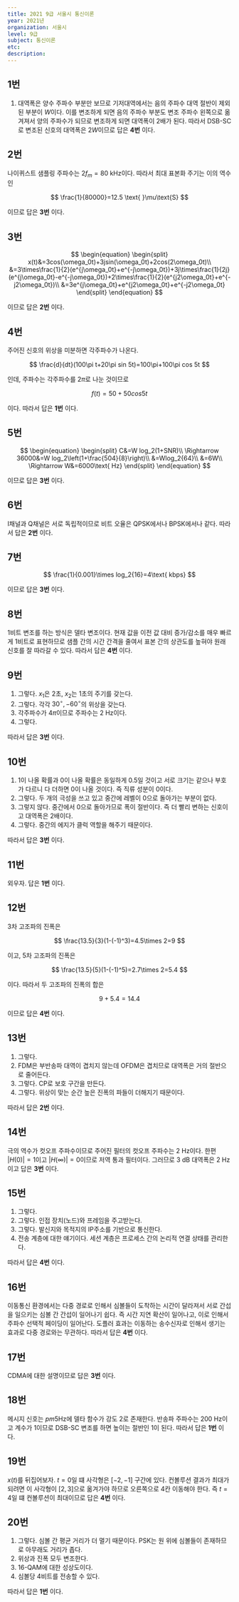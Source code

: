 ```yaml
---
title: 2021 9급 서울시 통신이론
year: 2021년
organization: 서울시
level: 9급
subject: 통신이론
etc:
description:
---
```


## 1번

1. 대역폭은 양수 주파수 부분만 보므로 기저대역에서는 음의 주파수 대역 절반이 제외된 부분이 $W$이다. 이를 변조하게 되면 음의 주파수 부분도 변조 주파수 왼쪽으로 옮겨져서 양의 주파수가 되므로 변조하게 되면 대역폭이 2배가 된다.
   따라서 DSB-SC로 변조된 신호의 대역폭은 $2W$이므로 답은 **4번** 이다.

## 2번

나이퀴스트 샘플링 주파수는 $2f_m=80$ kHz이다. 따라서 최대 표본화 주기는 이의 역수인

$$
\frac{1}{80000}=12.5 \text{ }\mu\text{S}
$$

이므로 답은 **3번** 이다.

## 3번

$$
\begin{equation}
\begin{split}
x(t)&=3cos(\omega_0t)+3jsin(\omega_0t)+2cos(2\omega_0t)\\
&=3\times\frac{1}{2}(e^{j\omega_0t}+e^{-j\omega_0t})+3j\times\frac{1}{2j}(e^{j\omega_0t}-e^{-j\omega_0t})+2\times\frac{1}{2}(e^{j2\omega_0t}+e^{-j2\omega_0t})\\
&=3e^{j\omega_0t}+e^{j2\omega_0t}+e^{-j2\omega_0t}
\end{split}
\end{equation}
$$

이므로 답은 **2번** 이다.

## 4번

주어진 신호의 위상을 미분하면 각주파수가 나온다.

$$
\frac{d}{dt}(100\pi t+20\pi sin 5t)=100\pi+100\pi cos 5t
$$

인데, 주파수는 각주파수를 $2\pi$로 나눈 것이므로

$$
f(t)=50+50cos5t
$$

이다. 따라서 답은 **1번** 이다.

## 5번

$$
\begin{equation}
\begin{split}
C&=W log_2(1+SNR)\\
\Rightarrow 36000&=W log_2\left(1+\frac{504}{8}\right)\\
&=Wlog_2{64}\\
&=6W\\
\Rightarrow W&=6000\text{ Hz}
\end{split}
\end{equation}
$$

이므로 답은 **3번** 이다.

## 6번

I채널과 Q채널은 서로 독립적이므로 비트 오율은 QPSK에서나 BPSK에서나 같다. 따라서 답은 **2번** 이다.

## 7번

$$
\frac{1}{0.001}\times log_2{16}=4\text{ kbps}
$$

이므로 답은 **3번** 이다.

## 8번

1비트 변조를 하는 방식은 델타 변조이다. 현재 값을 이전 값 대비 증가/감소를 매우 빠르게 1비트로 표현하므로 샘플 간의 시간 간격을 줄여서 표본 간의 상관도를 높혀야 원래 신호를 잘 따라갈 수 있다. 따라서 답은 **4번** 이다.

## 9번

1. 그렇다. $x_1$은 2초, $x_2$는 1초의 주기를 갖는다.
2. 그렇다. 각각 $30^\circ,-60^\circ$의 위상을 갖는다.
3. 각주파수가 $4\pi$이므로 주파수는 2 Hz이다.
4. 그렇다.

따라서 답은 **3번** 이다.

## 10번

1. 1이 나올 확률과 0이 나올 확률은 동일하게 0.5일 것이고 서로 크기는 같으나 부호가 다르니 다 더하면 0이 나올 것이다. 즉 직류 성분이 0이다.
2. 그렇다. 두 개의 극성을 쓰고 있고 중간에 레벨이 0으로 돌아가는 부분이 없다.
3. 그렇지 않다. 중간에서 0으로 돌아가므로 폭이 절반이다. 즉 더 빨리 변하는 신호이고 대역폭은 2배이다.
4. 그렇다. 중간의 에지가 클럭 역할을 해주기 때문이다.

따라서 답은 **3번** 이다.

## 11번

외우자. 답은 **1번** 이다.

## 12번

3차 고조파의 진폭은

$$
\frac{13.5}{3}(1-(-1)^3)=4.5\times 2=9
$$

이고, 5차 고조파의 진폭은

$$
\frac{13.5}{5}(1-(-1)^5)=2.7\times 2=5.4
$$

이다. 따라서 두 고조파의 진폭의 합은

$$
9+5.4=14.4
$$

이므로 답은 **4번** 이다.

## 13번

1. 그렇다.
2. FDM은 부반송파 대역이 겹치지 않는데 OFDM은 겹치므로 대역폭은 거의 절반으로 줄어든다.
3. 그렇다. CP로 보호 구간을 만든다.
4. 그렇다. 위상이 맞는 순간 높은 진폭의 파들이 더해지기 때문이다.

따라서 답은 **2번** 이다.

## 14번

극의 역수가 컷오프 주파수이므로 주어진 필터의 컷오프 주파수는 2 Hz이다. 한편 $|H(0)|=1$이고 $|H(\infty)|=0$이므로 저역 통과 필터이다. 그러므로 3 dB 대역폭은 2 Hz이고 답은 **3번** 이다.

## 15번

1. 그렇다.
2. 그렇다. 인접 장치(노드)와 프레임을 주고받는다.
3. 그렇다. 발신지와 목적지의 IP주소를 기반으로 통신한다.
4. 전송 계층에 대한 얘기이다. 세션 계층은 프로세스 간의 논리적 연결 상태를 관리한다.

따라서 답은 **4번** 이다.

## 16번

이동통신 환경에서는 다중 경로로 인해서 심볼들이 도착하는 시간이 달라져서 서로 간섭을 일으키는 심볼 간 간섭이 일어나기 쉽다. 즉 시간 지연 확산이 일어나고, 이로 인해서 주파수 선택적 페이딩이 일어난다. 도플러 효과는 이동하는 송수신자로 인해서 생기는 효과로 다중 경로와는 무관하다.
따라서 답은 **4번** 이다.

## 17번

CDMA에 대한 설명이므로 답은 **3번** 이다.

## 18번

메시지 신호는 $pm 5$Hz에 델타 함수가 강도 2로 존재한다. 반송파 주파수는 200 Hz이고 계수가 1이므로 DSB-SC 변조를 하면 높이는 절반인 1이 된다. 따라서 답은 **1번** 이다.

## 19번

$x(t)$를 뒤집어보자. $t=0$일 떄 사각형은 $[-2,-1]$ 구간에 있다. 컨볼루션 결과가 최대가 되려면 이 사각형이 $[2,3]$으로 옮겨가야 하므로 오른쪽으로 4칸 이동해야 한다. 즉 $t=4$일 떄 컨볼루션이 최대이므로 답은 **4번** 이다.

## 20번

1. 그렇다. 심볼 간 평균 거리가 더 멀기 때문이다. PSK는 원 위에 심볼들이 존재하므로 아무래도 거리가 좁다.
2. 위상과 진폭 모두 변조한다.
3. 16-QAM에 대한 성상도이다.
4. 심볼당 4비트를 전송할 수 있다.

따라서 답은 **1번** 이다.
